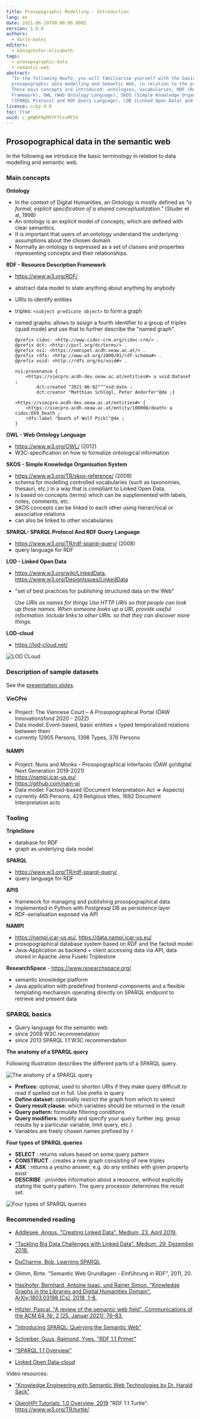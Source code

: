 ```yaml
---
title: Prosopographic Modelling - Introduction
lang: en
date: 2021-06-10T00:00:00.000Z
version: 1.0.0
authors:
  - ďurčo-matej
editors:
  - königshofer-elisabeth
tags:
  - prosopographic-data
  - semantic-web
abstract:
  "In the following HowTo, you will familiarise yourself with the basic terminology used in
  prosopographic data modelling and Semantic Web, in relation to the projects NAMPI and VieCPro.
  These main concepts are introduced: ontologies, vocabularies, RDF (Resource Description
  Framework), OWL (Web Ontology Language), SKOS (Simple Knowledge Organisation System), SPARQL
  (SPARQL Protocol and RDF Query Language), LOD (Linked Open Data) and LOD-cloud."
licence: ccby-4.0
toc: true
uuid: c_gKWDFNpMVYFftzxMTSG
---
```


## Prosopographical data in the semantic web

In the following we introduce the basic terminology in relation to data modelling and semantic web.

### Main concepts

**Ontology**

- In the context of Digital Humanities, an Ontology is mostly defined as _"a formal, explicit
  specification of a shared conceptualization."_ (Studer et al, 1998)
- An ontology is an explicit model of concepts, which are defined with clear semantics.
- It is important that users of an ontology understand the underlying assumptions about the chosen
  domain.
- Normally an ontology is expressed as a set of classes and properties representing concepts and
  their relationships.

**RDF - Resource Description Framework**

- https://www.w3.org/RDF/
- abstract data model to state anything about anything by anybody
- URIs to identify entities
- triples: `<subject predicate object>` to form a graph
- named graphs: allows to assign a fourth identifier to a group of triples (quad mode) and use that
  to further describe the "named graph".

  ```turtle
  @prefix cidoc: <http://www.cidoc-crm.org/cidoc-crm/> .
  @prefix dct: <http://purl.org/dc/terms/> .
  @prefix ns1: <https://omnipot.acdh.oeaw.ac.at/> .
  @prefix rdfs: <http://www.w3.org/2000/01/rdf-schema#> .
  @prefix void: <http://rdfs.org/ns/void#> .

  ns1:provenance {
      <https://viecpro.acdh-dev.oeaw.ac.at/entities#> a void:Dataset ;
          dct:created "2021-06-02"^^xsd:date ;
          dct:creator "Matthias Schlögl, Peter Andorfer"@de ;}

  <https://viecpro.acdh-dev.oeaw.ac.at/entities#> {
      <https://viecpro.acdh.oeaw.ac.at/entity/100008/death> a cidoc:E69_Death ;
      rdfs:label "Death of Wolf Pickl"@de ;
  }
  ```

**OWL - Web Ontology Language**

- https://www.w3.org/OWL/ (2012)
- W3C-specification on how to formalize ontological information

**SKOS - Simple Knowledge Organisation System**

- https://www.w3.org/TR/skos-reference/ (2009)
- schema for modelling controlled vocabularies (such as taxonomies, thesauri, etc.) in a way that is
  compliant to Linked Open Data.
- is based on concepts (terms) which can be supplemented with labels, notes, comments, etc.
- SKOS concepts can be linked to each other using hierarchical or associative relations
- can also be linked to other vocabularies

**SPARQL- SPARQL Protocol And RDF Query Language**

- https://www.w3.org/TR/rdf-sparql-query/ (2008)
- query language for RDF

**LOD - Linked Open Data**

- https://www.w3.org/wiki/LinkedData, https://www.w3.org/DesignIssues/LinkedData
- "set of best practices for publishing structured data on the Web"

  _Use URIs as names for things Use HTTP URIs so that people can look up those names. When someone
  looks up a URI, provide useful information. Include links to other URIs. so that they can discover
  more things._

**LOD-cloud**

- https://lod-cloud.net/

![LOD CLoud](https://upload.wikimedia.org/wikipedia/commons/d/d8/LOD_Cloud_Diagram_as_of_September_2011.svg)

### Description of sample datasets

See the
[presentation slides](https://docs.google.com/presentation/d/1fZ8Oh3__fL8ZI3qka3LBomFoN8BvDAVW).

#### VieCPro

- Project: The Viennese Court – A Prosopographical Portal (ÖAW Innovationsfond 2020 - 2022)
- Data model: Event-based, basic entities + typed temporalized relations between them
- currently 12905 Persons, 1398 Types, 376 Persons

#### NAMPI

- Project: Nuns and Monks - Prosopographical Interfaces (ÖAW go!digital Next Generation 2019-2021)
- https://nampi.icar-us.eu/
- https://github.com/nam-pi
- Data model: Factoid-based (Document Interpretation Act => Aspects)
- currently 465 Persons, 429 Religious titles, 1692 Document Interpretation acts

### Tooling

**TripleStore**

- database for RDF
- graph as underlying data model

**SPARQL**

- https://www.w3.org/TR/rdf-sparql-query/
- query language for RDF

**APIS**

- framework for managing and publishing prosopographical data
- implemented in Python with Postgresql DB as persistence layer
- RDF-serialisation exposed via API

**NAMPI**

- https://nampi.icar-us.eu/, https://data.nampi.icar-us.eu/
- prosopographical database system based on RDF and the factoid model
- Java-Application as backend + client accessing data via API, data stored in Apache Jena Fuseki
  Triplestore

**ResearchSpace** - https://www.researchspace.org/

- semantic knowledge platform
- Java application with predefined frontend-components and a flexible templating mechanism operating
  directly on SPARQL endpoint to retrieve and present data

### SPARQL basics

- Query language for the semantic web
- since 2008 W3C recommendation
- since 2013 SPARQL 1.1 W3C recommendation

**The anatomy of a SPARQL query**

Following illustration describes the different parts of a SPARQL query.

![The anatomy of a SPARQL query](images/sparql_anatomy.png)

- **Prefixes:** optional, used to shorten URIs if they make query difficult to read if spelled out
  in full. Use prefix in query
- **Define dataset:** optionally restrict the graph from which to select
- **Query result clause:** which variables should be returned in the result
- **Query pattern:** formulate filtering conditions
- **Query modifiers:** modify and specify your query further (eg. group results by a particular
  variable, limit query, etc.)
- Variables are freely chosen names prefixed by `?`

**Four types of SPARQL queries**

- **SELECT** : returns values based on some query pattern
- **CONSTRUCT** : creates a new graph consisting of new triples
- **ASK** : returns a yes/no answer, e.g. do any entities with given property exist
- **DESCRIBE** : provides information about a resource, without explicitly stating the query
  pattern. The query processor determines the result set.

![Four types of SPARQL queries](images/sparql_four_types.png)

### Recommended reading

- [Addlesee, Angus. "Creating Linked Data". Medium, 23. April 2019.](https://medium.com/wallscope/creating-linked-data-31c7dd479a9e)

- ["Tackling Big Data Challenges with Linked Data". Medium, 29. Dezember 2018.](https://medium.com/wallscope/tackling-big-data-challenges-with-linked-data-278b0761a6de)

- [DuCharme, Bob. Learning SPARQL](http://www.learningsparql.com)

- Glimm, Birte. "Semantic Web Grundlagen - Einführung in RDF", 2011, 20.

- [Haslhofer, Bernhard, Antoine Isaac, und Rainer Simon. "Knowledge Graphs in the Libraries and Digital Humanities Domain". ArXiv:1803.03198 [Cs], 2018, 1–8.](https://doi.org/10.1007/978-3-319-63962-8_291-1)

- [Hitzler, Pascal. "A review of the semantic web field". Communications of the ACM 64, Nr. 2 (25. Januar 2021): 76–83.](https://doi.org/10.1145/3397512)

- ["Introducing SPARQL: Querying the Semantic Web"](https://www.xml.com/pub/a/2005/11/16/introducing-sparql-querying-semantic-web-tutorial.html)

- [Schreiber, Guus, Raimond, Yves. "RDF 1.1 Primer"](https://www.w3.org/TR/rdf11-primer/)

- ["SPARQL 1.1 Overview"](https://www.w3.org/TR/sparql11-overview/)

- [Linked Open Data-cloud](https://upload.wikimedia.org/wikipedia/commons/d/d8/LOD_Cloud_Diagram_as_of_September_2011.svg)

Video resources:

- ["Knowledge Engineering with Semantic Web Technologies by Dr. Harald Sack"](https://www.youtube.com/playlist?list=PLoOmvuyo5UAcBXlhTti7kzetSsi1PpJGR)

- [OpenHPI Tutorials. 1.0 Overview, 2019](https://www.youtube.com/watch?v=eJ9H1SakPoA) "RDF 1.1
  Turtle". https://www.w3.org/TR/turtle/.
